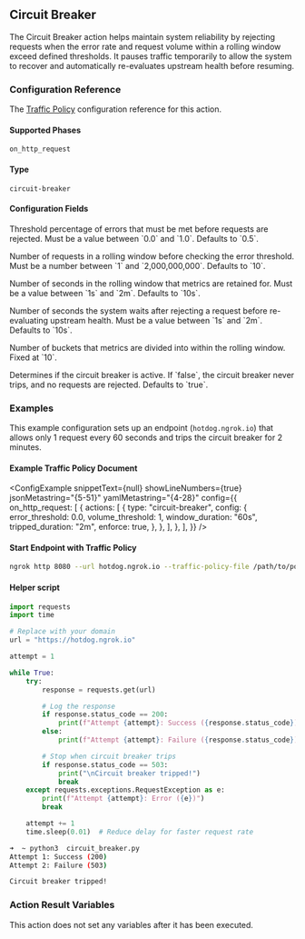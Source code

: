 
## Circuit Breaker

The Circuit Breaker action helps maintain system reliability by rejecting requests when the error rate and request volume within a rolling window exceed defined thresholds. It pauses traffic temporarily to allow the system to recover and automatically re-evaluates upstream health before resuming.

### Configuration Reference

The [Traffic Policy](/traffic-policy/) configuration
reference for this action.

#### Supported Phases

`on_http_request`

#### Type

`circuit-breaker`

#### Configuration Fields

<Config>
	<ConfigItem title="error_threshold" type="float" required={true}>
		<p>
			Threshold percentage of errors that must be met before requests are
			rejected. Must be a value between `0.0` and `1.0`. Defaults to `0.5`.
		</p>
	</ConfigItem>
	<ConfigItem title="volume_threshold" type="integer">
		<p>
			Number of requests in a rolling window before checking the error
			threshold. Must be a number between `1` and `2,000,000,000`. Defaults to
			`10`.
		</p>
	</ConfigItem>
	<ConfigItem title="window_duration" type="duration">
		<p>
			Number of seconds in the rolling window that metrics are retained for.
			Must be a value between `1s` and `2m`. Defaults to `10s`.
		</p>
	</ConfigItem>
	<ConfigItem title="tripped_duration" type="duration">
		<p>
			Number of seconds the system waits after rejecting a request before
			re-evaluating upstream health. Must be a value between `1s` and `2m`.
			Defaults to `10s`.
		</p>
	</ConfigItem>
	<ConfigItem title="num_buckets" type="integer">
		<p>
			Number of buckets that metrics are divided into within the rolling window.
			Fixed at `10`.
		</p>
	</ConfigItem>
	<ConfigItem title="enforce" type="boolean">
		<p>
			Determines if the circuit breaker is active. If `false`, the circuit
			breaker never trips, and no requests are rejected. Defaults to `true`.
		</p>
	</ConfigItem>
</Config>

### Examples

This example configuration sets up an endpoint (`hotdog.ngrok.io`) that allows only 1 request every 60 seconds and trips the circuit breaker for 2 minutes.

#### Example Traffic Policy Document

<ConfigExample
	snippetText={null}
	showLineNumbers={true}
	jsonMetastring="{5-51}"
	yamlMetastring="{4-28}"
	config={{
		on_http_request: [
			{
				actions: [
					{
						type: "circuit-breaker",
						config: {
							error_threshold: 0.0,
							volume_threshold: 1,
							window_duration: "60s",
							tripped_duration: "2m",
							enforce: true,
						},
					},
				],
			},
		],
	}}
/>

#### Start Endpoint with Traffic Policy

```bash
ngrok http 8080 --url hotdog.ngrok.io --traffic-policy-file /path/to/policy.yml
```

#### Helper script

```python
import requests
import time

# Replace with your domain
url = "https://hotdog.ngrok.io"

attempt = 1

while True:
    try:
        response = requests.get(url)

        # Log the response
        if response.status_code == 200:
            print(f"Attempt {attempt}: Success ({response.status_code})")
        else:
            print(f"Attempt {attempt}: Failure ({response.status_code})")

        # Stop when circuit breaker trips
        if response.status_code == 503:
            print("\nCircuit breaker tripped!")
            break
    except requests.exceptions.RequestException as e:
        print(f"Attempt {attempt}: Error ({e})")
        break

    attempt += 1
    time.sleep(0.01)  # Reduce delay for faster request rate
```

```bash
➜  ~ python3  circuit_breaker.py
Attempt 1: Success (200)
Attempt 2: Failure (503)

Circuit breaker tripped!
```

### Action Result Variables

This action does not set any variables after it has been executed.
